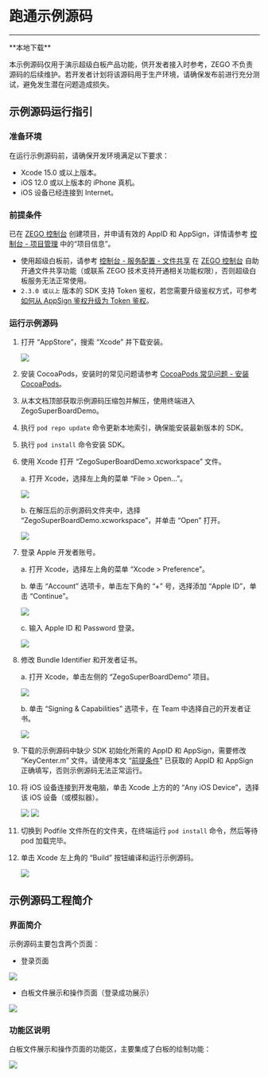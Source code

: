 # 跑通示例源码
---

<Card title="示例源码" href="https://storage.zego.im/SuperBoardSDK/iOS/DemoSourceCode/ZegoSuperBoardDemo_express.zip" target="_blank">
**本地下载**
</Card>

<Warning title="注意">

本示例源码仅用于演示超级白板产品功能，供开发者接入时参考，ZEGO 不负责源码的后续维护。若开发者计划将该源码用于生产环境，请确保发布前进行充分测试，避免发生潜在问题造成损失。
</Warning>

## 示例源码运行指引

### 准备环境

在运行示例源码前，请确保开发环境满足以下要求：

- Xcode 15.0 或以上版本。
- iOS 12.0 或以上版本的 iPhone 真机。
- iOS 设备已经连接到 Internet。

### 前提条件

已在 [ZEGO 控制台](https://console.zego.im) 创建项目，并申请有效的 AppID 和 AppSign，详情请参考 [控制台 - 项目管理](https://doc-zh.zego.im/article/12107) 中的“项目信息”。

<Warning title="注意">

- 使用超级白板前，请参考 [控制台 - 服务配置 - 文件共享](https://doc-zh.zego.im/article/14338) 在 [ZEGO 控制台](https://console.zego.im) 自助开通文件共享功能（或联系 ZEGO 技术支持开通相关功能权限），否则超级白板服务无法正常使用。 
- `2.3.0 或以上` 版本的 SDK 支持 Token 鉴权，若您需要升级鉴权方式，可参考 [如何从 AppSign 鉴权升级为 Token 鉴权](http://doc-zh.zego.im/faq/token_upgrade?product=ExpressVideo)。
</Warning>

### 运行示例源码

1. 打开 “AppStore”，搜索 “Xcode” 并下载安装。

    <Frame width="512" height="auto" caption=""><img src="https://storage.zego.im/sdk-doc/Pics/iOS/GoClass/appstore-xcode.png" /></Frame>

2. 安装 CocoaPods，安装时的常见问题请参考 [CocoaPods 常见问题 - 安装 CocoaPods](https://doc-zh.zego.im/faq/CocoaPods_question?product=ExpressVideo&platform=macos#1)。
3. 从本文档顶部获取示例源码压缩包并解压，使用终端进入 ZegoSuperBoardDemo。
4. 执行 `pod repo update` 命令更新本地索引，确保能安装最新版本的 SDK。
5. 执行 `pod install` 命令安装 SDK。
6. 使用 Xcode 打开 “ZegoSuperBoardDemo.xcworkspace” 文件。

    a. 打开 Xcode，选择左上角的菜单 “File > Open...”。

    <Frame width="512" height="auto" caption=""><img src="https://storage.zego.im/sdk-doc/Pics/iOS/GoClass/xcode-open-file.png" /></Frame>

    b. 在解压后的示例源码文件夹中，选择 “ZegoSuperBoardDemo.xcworkspace”，并单击 “Open” 打开。  

    <Frame width="512" height="auto" caption=""><img src="https://storage.zego.im/sdk-doc/Pics/iOS/WhiteboardExample/whiteboard_demo_dir_workspace.png" /></Frame>

7. 登录 Apple 开发者账号。

    a. 打开 Xcode，选择左上角的菜单 “Xcode > Preference”。  
  
    b. 单击 “Account” 选项卡，单击左下角的 “+” 号，选择添加 “Apple ID”，单击 “Continue”。  

    <Frame width="512" height="auto" caption=""><img src="https://storage.zego.im/sdk-doc/Pics/iOS/GoClass/xcode-account.png" /></Frame>

    c. 输入 Apple ID 和 Password 登录。
	
    <Frame width="512" height="auto" caption=""><img src="https://storage.zego.im/sdk-doc/Pics/iOS/GoClass/xcode-login-apple-id.png" /></Frame>

8. 修改 Bundle Identifier 和开发者证书。

    a. 打开 Xcode，单击左侧的 “ZegoSuperBoardDemo” 项目。  

    <Frame width="512" height="auto" caption=""><img src="https://storage.zego.im/sdk-doc/Pics/iOS/SuperBoard/Xcode_select.png" /></Frame>

    b. 单击 “Signing & Capabilities” 选项卡，在 Team 中选择自己的开发者证书。  

    <Frame width="512" height="auto" caption=""><img src="https://storage.zego.im/sdk-doc/Pics/iOS/SuperBoard/Xcode_signing1.png" /></Frame>

9. 下载的示例源码中缺少 SDK 初始化所需的 AppID 和 AppSign，需要修改 “KeyCenter.m” 文件。请使用本文 “[前提条件](#前提条件)” 已获取的 AppID 和 AppSign 正确填写，否则示例源码无法正常运行。
10. 将 iOS 设备连接到开发电脑，单击 Xcode 上方的的 “Any iOS Device”，选择该 iOS 设备（或模拟器）。

    <Frame width="512" height="auto" caption=""><img src="https://storage.zego.im/sdk-doc/Pics/iOS/SuperBoard/Xcode_select_device.png" /></Frame>

    <Frame width="512" height="auto" caption=""><img src="https://storage.zego.im/sdk-doc/Pics/iOS/SuperBoard/Xcode_select_phone.png" /></Frame>

11. 切换到 Podfile 文件所在的文件夹，在终端运行 `pod install` 命令，然后等待 pod 加载完毕。

12. 单击 Xcode 左上角的 “Build” 按钮编译和运行示例源码。

    <Frame width="512" height="auto" caption=""><img src="https://storage.zego.im/sdk-doc/Pics/iOS/SuperBoard/Xcode_run.png" /></Frame>


## 示例源码工程简介

### 界面简介

示例源码主要包含两个页面：

- 登录页面

<Frame width="512" height="auto" caption=""><img src="https://storage.zego.im/sdk-doc/Pics/iOS/SuperBoard/iPhone_login.png" /></Frame>

- 白板文件展示和操作页面（登录成功展示）

<Frame width="512" height="auto" caption=""><img src="https://storage.zego.im/sdk-doc/Pics/iOS/SuperBoard/iPhone_Home.png" /></Frame>

### 功能区说明

白板文件展示和操作页面的功能区，主要集成了白板的绘制功能：

<Frame width="512" height="auto" caption=""><img src="https://storage.zego.im/sdk-doc/Pics/iOS/SuperBoard/Code_Main.png" /></Frame>